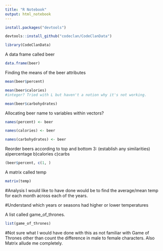 ```yaml
---
title: "R Notebook"
output: html_notebook
---
```


```r
install.packages("devtools")
```


```r
devtools::install_github("codeclan/CodeClanData")
```

```r
library(CodeClanData)
```

A data frame called beer

```r
data.frame(beer)
```

Finding the means of the beer attributes
```r
mean(beer$percent) 

mean(beer$calories)
#integer? Tried with L but haven't a notion why it's not working.

mean(beer$carbohydrates) 

```

Allocating beer name to variables within vectors?

```r
names(percent) <- beer

names(calories) <- beer

names(carbohydrates) <- beer
```


Reorder beers according to top and bottom 3: (establish any similarities)
a)percentage
b)calories
c)carbs
```r
(beer$percent, c(1, )
```



A matrix called temp

```r
matrix(temp)
```


#Analysis I would like to have done would be to find the average/mean temp for each month across each of the years.

#Understand which years or seasons had higher or lower temperatures




A list called game_of_thrones.

```r
list(game_of_thrones)
```

#Not sure what I would have done with this as not familiar with Game of Thrones other than count the difference in male to female characters. Also Matrix allude me completely.

```r
```

